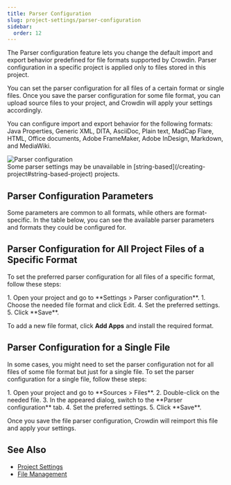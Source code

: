 ```yaml
---
title: Parser Configuration
slug: project-settings/parser-configuration
sidebar:
  order: 12
---
```



The Parser configuration feature lets you change the default import and export behavior predefined for file formats supported by Crowdin. Parser configuration in a specific project is applied only to files stored in this project.

You can set the parser configuration for all files of a certain format or single files. Once you save the parser configuration for some file format, you can upload source files to your project, and Crowdin will apply your settings accordingly.

You can configure import and export behavior for the following formats: Java Properties, Generic XML, DITA, AsciiDoc, Plain text, MadCap Flare, HTML, Office documents, Adobe FrameMaker, Adobe InDesign, Markdown, and MediaWiki.

<Image src={parsersConfiguration} alt="Parser configuration" />

<Aside type="caution">
  Some parser settings may be unavailable in [string-based](/creating-project#string-based-project) projects.
</Aside>

## Parser Configuration Parameters

Some parameters are common to all formats, while others are format-specific. In the table below, you can see the available parser parameters and formats they could be configured for.

<Include file="parser-configuration-parameters.mdx" />

## Parser Configuration for All Project Files of a Specific Format

To set the preferred parser configuration for all files of a specific format, follow these steps:

<Steps>
  1. Open your project and go to **Settings > Parser configuration**.
  1. Choose the needed file format and click Edit.
  4. Set the preferred settings.
  5. Click **Save**.
</Steps>

To add a new file format, click **Add Apps** and install the required format.

## Parser Configuration for a Single File

In some cases, you might need to set the parser configuration not for all files of some file format but just for a single file. To set the parser configuration for a single file, follow these steps:

<Steps>
  1. Open your project and go to **Sources > Files**.
  2. Double-click on the needed file.
  3. In the appeared dialog, switch to the **Parser configuration** tab.
  4. Set the preferred settings.
  5. Click **Save**.
</Steps>

Once you save the file parser configuration, Crowdin will reimport this file and apply your settings.

## See Also

* [Project Settings](/project-settings)
* [File Management](/file-management)
